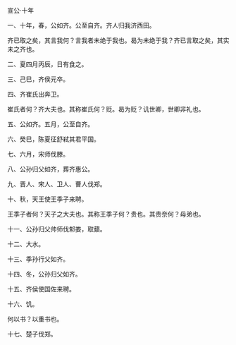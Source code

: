 

宣公·十年

一、十年，春，公如齐。公至自齐。齐人归我济西田。

齐已取之矣，其言我何？言我者未绝于我也。曷为未绝于我？齐已言取之矣，其实未之齐也。

二、夏四月丙辰，日有食之。

三、己巳，齐侯元卒。

四、齐崔氏出奔卫。

崔氏者何？齐大夫也。其称崔氏何？贬。曷为贬？讥世卿，世卿非礼也。

五、公如齐。五月，公至自齐。

六、癸巳，陈夏征舒弒其君平国。

七、六月，宋师伐滕。

八、公孙归父如齐，葬齐惠公。

九、晋人、宋人、卫人、曹人伐郑。

十、秋，天王使王季子来聘。

王季子者何？天子之大夫也。其称王季子何？贵也。其贵奈何？母弟也。

十一、公孙归父帅师伐邾娄，取蘱。

十二、大水。

十三、季孙行父如齐。

十四、冬，公孙归父如齐。

十五、齐侯使国佐来聘。

十六、饥。

何以书？以重书也。

十七、楚子伐郑。


